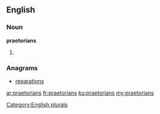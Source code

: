 ==English==

===Noun===
'''praetorians'''

# {{plural of|praetorian}}

===Anagrams===
* [[reparations#English|reparations]]

[[Category:English plurals]]

[[ar:praetorians]]
[[fr:praetorians]]
[[ku:praetorians]]
[[my:praetorians]]